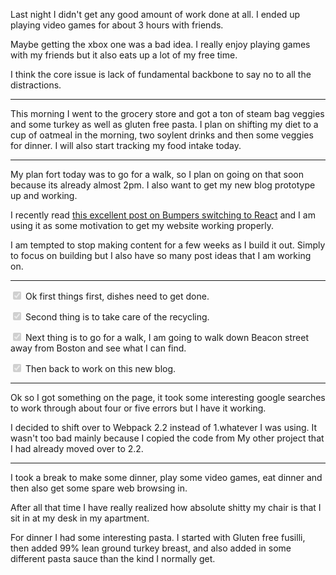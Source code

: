 Last night I didn't get any good amount of work done at all. I ended up playing video games for about 3 hours with friends.

Maybe getting the xbox one was a bad idea. I really enjoy playing games with my friends but it also eats up a lot of my free time.

I think the core issue is lack of fundamental backbone to say no to all the distractions.

---

This morning I went to the grocery store and got a ton of steam bag veggies and some turkey as well as gluten free pasta. I plan on
shifting my diet to a cup of oatmeal in the morning, two soylent drinks and then some veggies for dinner. I will also start tracking my food intake today.

---

My plan fort today was to go for a walk, so I plan on going on that soon because its already almost 2pm. I also want to get my new blog prototype up and working.

I recently read [this excellent post on Bumpers switching to React](https://medium.com/bumpers/isnt-our-code-just-the-best-f028a78f33a9#.57vvmyv13) and I am using it
as some motivation to get my website working properly.

I am tempted to stop making content for a few weeks as I build it out. Simply to focus on building but I also have so many post ideas that I am
working on.

---

<input type="checkbox" disabled checked/> Ok first things first, dishes need to get done.

<input type="checkbox" disabled checked/> Second thing is to take care of the recycling.

<input type="checkbox" disabled checked/> Next thing is to go for a walk, I am going to walk down Beacon street away from Boston and see what I can find.

<input type="checkbox" disabled checked/> Then back to work on this new blog.

---

Ok so I got something on the page, it took some interesting google searches to work through about four or five errors but I have it working.

I decided to shift over to Webpack 2.2 instead of 1.whatever I was using. It wasn't too bad mainly because I copied the code from My other project that I
had already moved over to 2.2.

---

I took a break to make some dinner, play some video games, eat dinner and then also get some spare web browsing in.

After all that time I have really realized how absolute shitty my chair is that I sit in at my desk in my apartment.

For dinner I had some interesting pasta. I started with Gluten free fusilli, then added 99% lean ground turkey breast, and also added in some different pasta sauce
than the kind I normally get.


